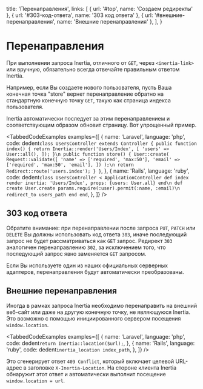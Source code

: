 
  title: 'Перенаправления',
  links: [
    { url: '#top', name: 'Создаем редиректы' },
    { url: '#303-код-ответа', name: '303 код ответа' },
    { url: '#внешние-перенаправления', name: 'Внешние перенаправления' },
  ],
}

# Перенаправления

При выполнении запроса Inertia, отличного от `GET`, через `<inertia-link>` или вручную, обязательно всегда отвечайте правильным ответом Inertia.

Например, если Вы создаете нового пользователя, пусть Ваша конечная точка "store" вернет перенаправление обратно на стандартную конечную точку `GET`, такую как страница индекса пользователя.

Inertia автоматически последует за этим перенаправлением и соответствующим образом обновит страницу. Вот упрощенный пример.

<TabbedCodeExamples
  examples={[
    {
      name: 'Laravel',
      language: 'php',
      code: dedent`
        class UsersController extends Controller
        {
            public function index()
            {
                return Inertia::render('Users/Index', [
                    'users' => User::all(),
                ]);
            }\n
            public function store()
            {
                User::create(
                    Request::validate([
                        'name' => ['required', 'max:50'],
                        'email' => ['required', 'max:50', 'email'],
                    ])
                );\n
                return Redirect::route('users.index');
            }
        }
      `,
    },
    {
      name: 'Rails',
      language: 'ruby',
      code: dedent`
        class UsersController < ApplicationController
          def index
            render inertia: 'Users/Index', props: {users: User.all}
          end\n
          def create
            User.create params.require(:user).permit(:name, :email)\n
            redirect_to users_path
          end
        end
      `,
    },
  ]}
/>

## 303 код ответа

Обратите внимание: при перенаправлении после запроса `PUT`, `PATCH` или `DELETE` Вы должны использовать код ответа `303`, иначе последующий запрос не будет рассматриваться как `GET` запрос. Редирект `303` аналогичен перенаправлению `302`, за исключением того, что последующий запрос явно заменяется `GET` запросом.

Если Вы используете один из наших официальных серверных адаптеров, перенаправления будут автоматически преобразованы.

## Внешние перенаправления

Иногда в рамках запроса Inertia необходимо перенаправить на внешний веб-сайт или даже на другую конечную точку, не являющуюся Inertia. Это возможно с помощью инициированного сервером посещения `window.location`.

<TabbedCodeExamples
  examples={[
    {
      name: 'Laravel',
      language: 'php',
      code: dedent`
        return Inertia::location($url);
      `,
    },
    {
      name: 'Rails',
      language: 'ruby',
      code: dedent`
        inertia_location index_path
      `,
    },
  ]}
/>

Это сгенерирует ответ `409 Conflict`, который включает целевой URL-адрес в заголовке `X-Inertia-Location`. На стороне клиента Inertia обнаружит этот ответ и автоматически выполнит посещение `window.location = url`.
